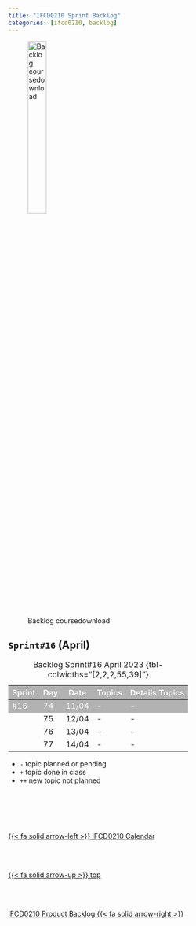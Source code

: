 ```yaml
---
title: "IFCD0210 Sprint Backlog"
categories: [ifcd0210, backlog]
---
```


<style>
tr:nth-child(1) {
  background-color: #b2b2b2!important;
  color: #f4f4f4!important;
}
</style>


![Backlog coursedownload](/images/home/backlog.jpg){width="30%"}

## ``Sprint#16`` (April)

::: {.column-page-right}
| Sprint | Day | Date | Topics |  Details Topics |
| -- | -- | -- | -- | -- |
| #16 | 74 | 11/04 | - | - |
|  | 75 | 12/04 | - | - |
|  | 76 | 13/04 | - | - |
|  | 77 | 14/04 | - | - |
: Backlog Sprint#16 April 2023 {tbl-colwidths="[2,2,2,55,39]"}
:::

::: {.callout-note}
- `-` topic planned or pending
- `+` topic done in class
- `++` new topic not planned
:::



<!--- navLinks -->
<br><br>
<div class=row>
<br>
<div class='column left previous'>
<br>
[{{< fa solid arrow-left >}} IFCD0210 Calendar](/ifcd0210/ifcd0210calendar.qmd)
<br>
</div>
<br>
<div class='column center'>
<br>
[{{< fa solid arrow-up >}} top](#top)
<br>
</div>
<br>
<div class='column right next'>
<br>
[IFCD0210 Product Backlog  {{< fa solid arrow-right >}}](/ifcd0210/ifcd0210backlog-product.qmd)
<br>
</div>
<br>
</div>
